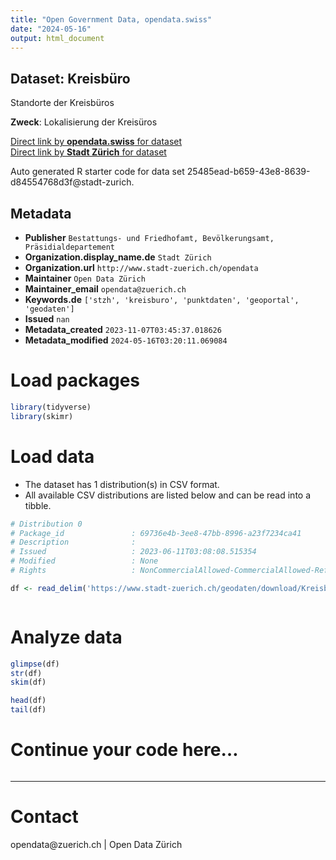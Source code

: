 ```yaml
---
title: "Open Government Data, opendata.swiss"
date: "2024-05-16"
output: html_document
---
```


## Dataset: Kreisbüro

Standorte der Kreisbüros

**Zweck**: Lokalisierung der Kreisüros

[Direct link by **opendata.swiss** for dataset](https://opendata.swiss/de/dataset/kreisburo2)<br>
[Direct link by **Stadt Zürich** for dataset](https://data.stadt-zuerich.ch/dataset/geo_kreisbuero)

Auto generated R starter code for data set 25485ead-b659-43e8-8639-d84554768d3f@stadt-zurich.

## Metadata

- **Publisher** `Bestattungs- und Friedhofamt, Bevölkerungsamt, Präsidialdepartement`
- **Organization.display_name.de** `Stadt Zürich`
- **Organization.url** `http://www.stadt-zuerich.ch/opendata`
- **Maintainer** `Open Data Zürich`
- **Maintainer_email** `opendata@zuerich.ch`
- **Keywords.de** `['stzh', 'kreisburo', 'punktdaten', 'geoportal', 'geodaten']`
- **Issued** `nan`
- **Metadata_created** `2023-11-07T03:45:37.018626`
- **Metadata_modified** `2024-05-16T03:20:11.069084`


# Load packages

```r

library(tidyverse)
library(skimr)

```

# Load data

-   The dataset has 1 distribution(s) in CSV format.
-   All available CSV distributions are listed below and can be read into a tibble.

```r

# Distribution 0
# Package_id               : 69736e4b-3ee8-47bb-8996-a23f7234ca41
# Description              : 
# Issued                   : 2023-06-11T03:08:08.515354
# Modified                 : None
# Rights                   : NonCommercialAllowed-CommercialAllowed-ReferenceNotRequired

df <- read_delim('https://www.stadt-zuerich.ch/geodaten/download/Kreisbuero?format=10008')



```

# Analyze data

```r

glimpse(df)
str(df)
skim(df)

head(df)
tail(df)

```

# Continue your code here...

```r

```

------------------------------------------------------------------------

# Contact

opendata@zuerich.ch | Open Data Zürich

